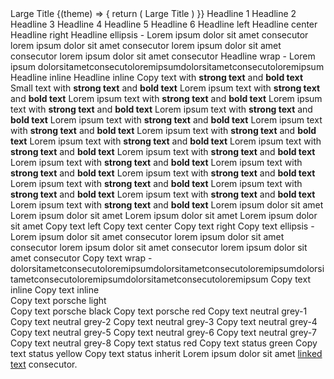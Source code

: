 
<ExampleVrt>
  <p-headline type="large-title" level="1">
    Large Title
  </p-headline>
</ExampleVrt>

<ExampleVrt theme="dark">
  {(theme) => {
    return (
      <p-headline type="large-title" level="1" theme={theme}>
        Large Title
      </p-headline>
    )
  }}
</ExampleVrt>

<ExampleVrt>
  <React.Fragment>
    <p-headline type="headline-1" level="1">
      Headline 1
    </p-headline>
    <p-headline type="headline-2" level="2">
      Headline 2
    </p-headline>
    <p-headline type="headline-3" level="3">
      Headline 3
    </p-headline>
    <p-headline type="headline-4" level="4">
      Headline 4
    </p-headline>
    <p-headline type="headline-5" level="5">
      Headline 5
    </p-headline>
    <p-headline type="headline-6" level="6">
      Headline 6
    </p-headline>
  </React.Fragment>
</ExampleVrt>

<ExampleVrt>
  <React.Fragment>
    <p-headline type="headline-1" level="1" align="left">
      Headline left
    </p-headline>
    <p-headline type="headline-1" level="1" align="center">
      Headline center
    </p-headline>
    <p-headline type="headline-1" level="1" align="right">
      Headline right
    </p-headline>
    <p-headline type="headline-1" level="1" ellipsis="true">
      Headline ellipsis - Lorem ipsum dolor sit amet consecutor lorem ipsum dolor sit amet consecutor lorem ipsum dolor sit amet consecutor lorem ipsum dolor sit amet consecutor
    </p-headline>
    <p-headline type="headline-1" level="1" wrap="true">
      Headline wrap - Lorem ipsum dolorsitametconsecutoloremipsumdolorsitametconsecutoloremipsum
    </p-headline>
    <p-headline type="headline-1" level="1" inline="true">
      Headline inline
    </p-headline>
    <p-headline type="headline-1" level="1" inline="true">
      Headline inline
    </p-headline>
  </React.Fragment>
</ExampleVrt>

<ExampleVrt>
  <React.Fragment>
    <p-text type="copy">
      Copy text with <strong>strong text</strong> and <b>bold text</b>
    </p-text>
    <p-text type="small">
      Small text with <strong>strong text</strong> and <b>bold text</b>
    </p-text>
  </React.Fragment>
</ExampleVrt>

<ExampleVrt>
  <React.Fragment>
    <p-text type="12">
      Lorem ipsum text with <strong>strong text</strong> and <b>bold text</b>
    </p-text>
    <p-text type="16">
      Lorem ipsum text with <strong>strong text</strong> and <b>bold text</b>
    </p-text>
    <p-text type="18">
      Lorem ipsum text with <strong>strong text</strong> and <b>bold text</b>
    </p-text>
    <p-text type="20">
      Lorem ipsum text with <strong>strong text</strong> and <b>bold text</b>
    </p-text>
    <p-text type="24">
      Lorem ipsum text with <strong>strong text</strong> and <b>bold text</b>
    </p-text>
    <p-text type="28">
      Lorem ipsum text with <strong>strong text</strong> and <b>bold text</b>
    </p-text>
    <p-text type="30">
      Lorem ipsum text with <strong>strong text</strong> and <b>bold text</b>
    </p-text>
    <p-text type="32">
      Lorem ipsum text with <strong>strong text</strong> and <b>bold text</b>
    </p-text>
    <p-text type="36">
      Lorem ipsum text with <strong>strong text</strong> and <b>bold text</b>
    </p-text>
    <p-text type="42">
      Lorem ipsum text with <strong>strong text</strong> and <b>bold text</b>
    </p-text>
    <p-text type="44">
      Lorem ipsum text with <strong>strong text</strong> and <b>bold text</b>
    </p-text>
    <p-text type="48">
      Lorem ipsum text with <strong>strong text</strong> and <b>bold text</b>
    </p-text>
    <p-text type="52">
      Lorem ipsum text with <strong>strong text</strong> and <b>bold text</b>
    </p-text>
    <p-text type="60">
      Lorem ipsum text with <strong>strong text</strong> and <b>bold text</b>
    </p-text>
    <p-text type="62">
      Lorem ipsum text with <strong>strong text</strong> and <b>bold text</b>
    </p-text>
    <p-text type="72">
      Lorem ipsum text with <strong>strong text</strong> and <b>bold text</b>
    </p-text>
    <p-text type="84">
      Lorem ipsum text with <strong>strong text</strong> and <b>bold text</b>
    </p-text>
  </React.Fragment>
</ExampleVrt>

<ExampleVrt>
  <React.Fragment>
    <p-text type="60-thin">
      Lorem ipsum dolor sit amet
    </p-text>
    <p-text type="62-thin">
      Lorem ipsum dolor sit amet
    </p-text>
    <p-text type="72-thin">
      Lorem ipsum dolor sit amet
    </p-text>
    <p-text type="84-thin">
      Lorem ipsum dolor sit amet
    </p-text>
  </React.Fragment>
</ExampleVrt>

<ExampleVrt>
  <React.Fragment>
    <p-text type="copy" align="left">
      Copy text left
    </p-text>
    <p-text type="copy" align="center">
      Copy text center
    </p-text>
    <p-text type="copy" align="right">
      Copy text right
    </p-text>
    <p-text type="copy" ellipsis="true">
      Copy text ellipsis - Lorem ipsum dolor sit amet consecutor lorem ipsum dolor sit amet consecutor lorem ipsum dolor sit amet consecutor lorem ipsum dolor sit amet consecutor
    </p-text>
    <p-text type="copy" wrap="true">
      Copy text wrap - dolorsitametconsecutoloremipsumdolorsitametconsecutoloremipsumdolorsitametconsecutoloremipsumdolorsitametconsecutoloremipsum
    </p-text>
    <p-text type="copy" inline="true">
      Copy text inline
    </p-text>
    <p-text type="copy" inline="true">
      Copy text inline
    </p-text>
  </React.Fragment>
</ExampleVrt>

<ExampleVrt>
  <React.Fragment>
    <div style={{"padding":"4px", "background": "black"}}>
    <p-text type="copy" color="porsche-light">
      Copy text porsche light
    </p-text>
    </div>
    <p-text type="copy" color="porsche-black">
      Copy text porsche black
    </p-text>
    <p-text type="copy" color="porsche-red">
      Copy text porsche red
    </p-text>
    <p-text type="copy" color="neutral-grey-1">
      Copy text neutral grey-1
    </p-text>
    <p-text type="copy" color="neutral-grey-2">
      Copy text neutral grey-2
    </p-text>
    <p-text type="copy" color="neutral-grey-3">
      Copy text neutral grey-3
    </p-text>
    <p-text type="copy" color="neutral-grey-4">
      Copy text neutral grey-4
    </p-text>
    <p-text type="copy" color="neutral-grey-5">
      Copy text neutral grey-5
    </p-text>
    <p-text type="copy" color="neutral-grey-6">
      Copy text neutral grey-6
    </p-text>
    <p-text type="copy" color="neutral-grey-7">
      Copy text neutral grey-7
    </p-text>
    <p-text type="copy" color="neutral-grey-8">
      Copy text neutral grey-8
    </p-text>
    <p-text type="copy" color="status-red">
      Copy text status red
    </p-text>
    <p-text type="copy" color="status-green">
      Copy text status green
    </p-text>
    <p-text type="copy" color="status-yellow">
      Copy text status yellow
    </p-text>
    <p-text style={{"color": "pink"}} type="copy" color="inherit">
      Copy text status inherit
    </p-text>
  </React.Fragment>
</ExampleVrt>

<ExampleVrt>
  <p-text type="20">Lorem ipsum dolor sit amet <a href="#">linked text</a> consecutor.</p-text>
</ExampleVrt>
